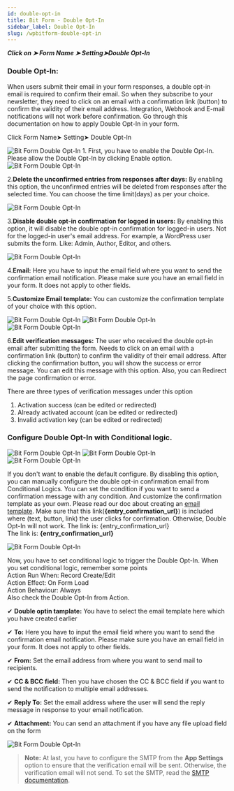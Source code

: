 ```yaml
---
id: double-opt-in
title: Bit Form - Double Opt-In
sidebar_label: Double Opt-In
slug: /wpbitform-double-opt-in
---
```



***Click on ➤ Form Name ➤ Setting➤Double Opt-In*** 

### **Double Opt-In:**

When users submit their email in your form responses, a double opt-in email is required to confirm their email. So when they subscribe to your newsletter, they need to click on an email with a confirmation link (button) to confirm the validity of their email address. Integration, Webhook and E-mail notifications will not work before confirmation. Go through this documentation on how to apply Double Opt-In in your form.

Click Form Name➤ Setting➤ Double Opt-In

<Image src="Double-Opt-In/enable-double-opt-in" alt="Bit Form Double Opt-In" w="1875" h="350" />
1. First, you have to enable the Double Opt-In. Please allow the Double Opt-In by clicking Enable option.


<Image src="Double-Opt-In/delete-unconfirm-entry" alt="Bit Form Double Opt-In" w="1875" h="350" />

2.**Delete the unconfirmed entries from responses after days:** By enabling this option, the unconfirmed entries will be deleted from responses after the selected time. You can choose the time limit(days) as per your choice.

<Image src="Double-Opt-In/disable-confirmation" alt="Bit Form Double Opt-In" w="1875" h="350" /> 

3.**Disable double opt-in confirmation for logged in users:** By enabling this option, it will disable the double opt-in confirmation for logged-in users. Not for the logged-in user's email address. For example, a WordPress user submits the form. Like: Admin, Author, Editor, and others.
    
<Image src="Double-Opt-In/select-email-field" alt="Bit Form Double Opt-In" w="1875" h="350" />

4.**Email:** Here you have to input the email field where you want to send the confirmation email notification. Please make sure you have an email field in your form. It does not apply to other fields.



5.**Customize Email template:** You can customize the confirmation template of your choice with this option.

<Image src="Double-Opt-In/verification-message" alt="Bit Form Double Opt-In" w="1875" h="350" />
<Image src="Double-Opt-In/invalid-verification" alt="Bit Form Double Opt-In" w="1875" h="350" />
<Image src="Double-Opt-In/verification-redirect-page" alt="Bit Form Double Opt-In" w="1875" h="350" />


6.**Edit verification messages:** The user who received the double opt-in email after submitting the form. Needs to click on an email with a confirmation link (button) to confirm the validity of their email address. After clicking the confirmation button, you will show the success or error message. You can edit this message with this option. Also, you can Redirect the page confirmation or error.

 There are three types of verification messages under this option 
 1. Activation success (can be edited or redirected)
 2. Already activated account (can be edited or redirected)
 3. Invalid activation key (can be edited or redirected)


### Configure Double Opt-In with Conditional logic.


<Image src="Double-Opt-In/deafult-configure" alt="Bit Form Double Opt-In" w="1875" h="350" />
<Image src="Double-Opt-In/double-optin-template" alt="Bit Form Double Opt-In" w="1875" h="350" />
<Image src="Double-Opt-In/double-optin-url" alt="Bit Form Double Opt-In" w="1875" h="350" />

If you don't want to enable the default configure. By disabling this option, you can manually configure the double opt-in confirmation email from Conditional Logics. You can set the condition if you want to send a confirmation message with any condition. And customize the confirmation template as your own. Please read our doc about creating an [email template](https://docs.form.bitapps.pro/wpbitform-email-template). Make sure that this link(**{entry_confirmation_url}**) is included where (text, button, link) the user clicks for confirmation. Otherwise, Double Opt-In will not work.
The link is: {entry_confirmation_url}<br/>
The link is: **{entry_confirmation_url}** 

<Image src="Double-Opt-In/conditional-logic" alt="Bit Form Double Opt-In" w="1875" h="350" />

Now, you have to set conditional logic to trigger the Double Opt-In. When you set conditional logic, remember some points <br/>
Action Run When: Record Create/Edit<br/>
Action Effect: On Form Load<br/>
Action Behaviour: Always<br/>
Also check the Double Opt-In from Action.
 


✔ **Double optin tamplate:** You have to select the email template here which you have created earlier

✔ **To:** Here you have to input the email field where you want to send the confirmation email notification. Please make sure you have an email field in your form. It does not apply to other fields.

✔ **From:** Set the email address from where you want to send mail to recipients.

✔ **CC & BCC field:** Then you have chosen the CC & BCC field if you want to send the notification to multiple email addresses.

✔ **Reply To:** Set the email address where the user will send the reply message in response to your email notification.

✔ **Attachment:** You can send an attachment if you have any file upload field on the form

 <Image src="Double-Opt-In/double-optin-conditional-logic" alt="Bit Form Double Opt-In" w="1875" h="350" />

>**Note:** At last, you have to configure the SMTP from the **App Settings** option to ensure that the verification email will be sent. Otherwise, the verification email will not send. To set the SMTP, read the [SMTP documentation](https://docs.form.bitapps.pro/wpbitform-form-settings/#smtp-configuration).

<Feedback/>